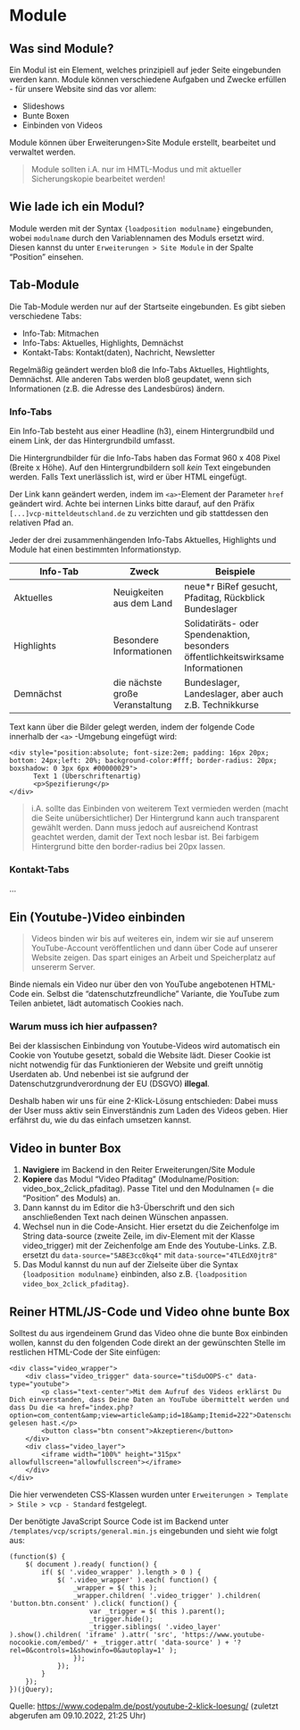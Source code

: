 # Module

## Was sind Module? 

Ein Modul ist ein Element, welches prinzipiell auf jeder Seite eingebunden werden kann. Module können verschiedene Aufgaben und Zwecke erfüllen - für unsere Website sind das vor allem:

* Slideshows
* Bunte Boxen
* Einbinden von Videos

Module können über Erweiterungen>Site Module erstellt, bearbeitet und verwaltet werden.

> Module sollten i.A. nur im HMTL-Modus und mit aktueller Sicherungskopie bearbeitet werden!

## Wie lade ich ein Modul? 

Module werden mit der Syntax `{loadposition modulname}` eingebunden, wobei `modulname` durch den Variablennamen des Moduls ersetzt wird. Diesen kannst du unter `Erweiterungen > Site Module` in der Spalte "Position" einsehen.

## Tab-Module

Die Tab-Module werden nur auf der Startseite eingebunden. Es gibt sieben verschiedene Tabs:

* Info-Tab: Mitmachen
* Info-Tabs: Aktuelles, Highlights, Demnächst
* Kontakt-Tabs: Kontakt(daten), Nachricht, Newsletter

Regelmäßig geändert werden bloß die Info-Tabs Aktuelles, Hightlights, Demnächst. Alle anderen Tabs werden bloß geupdatet, wenn sich Informationen (z.B. die Adresse des Landesbüros) ändern.

### Info-Tabs 

Ein Info-Tab besteht aus einer Headline (h3), einem Hintergrundbild und einem Link, der das Hintergrundbild umfasst.

Die Hintergrundbilder für die Info-Tabs haben das Format 960 x 408 Pixel (Breite x Höhe). Auf den Hintergrundbildern soll *kein* Text eingebunden werden. Falls Text unerlässlich ist, wird er über HTML eingefügt.

Der Link kann geändert werden, indem im `<a>`-Element der Parameter `href` geändert wird. Achte bei internen Links bitte darauf, auf den Präfix `[...]vcp-mitteldeutschland.de` zu verzichten und gib stattdessen den relativen Pfad an.

Jeder der drei zusammenhängenden Info-Tabs Aktuelles, Highlights und Module hat einen bestimmten Informationstyp.

| Info-Tab | Zweck | Beispiele |
|----------|-------|-----------|
| Aktuelles | Neuigkeiten aus dem Land | neue\*r BiRef gesucht, Pfaditag, Rückblick Bundeslager |
| Highlights | Besondere Informationen | Solidatiräts- oder Spendenaktion, besonders öffentlichkeitswirksame Informationen |
| Demnächst | die nächste große Veranstaltung | Bundeslager, Landeslager, aber auch z.B. Technikkurse |

Text kann über die Bilder gelegt werden, indem der folgende Code innerhalb der `<a>` -Umgebung eingefügt wird:

```
<div style="position:absolute; font-size:2em; padding: 16px 20px; bottom: 24px;left: 20%; background-color:#fff; border-radius: 20px; boxshadow: 0 3px 6px #00000029">
      Text 1 (Überschriftenartig)
      <p>Spezifierung</p>
</div>
```

> i.A. sollte das Einbinden von weiterem Text vermieden werden (macht die Seite unübersichtlicher)
> Der Hintergrund kann auch transparent gewählt werden. Dann muss jedoch auf ausreichend Kontrast geachtet werden, damit der Text noch lesbar ist.
> Bei farbigem Hintergrund bitte den border-radius bei 20px lassen.

### Kontakt-Tabs 
...

## Ein (Youtube-)Video einbinden

> Videos binden wir bis auf weiteres ein, indem wir sie auf unserem YouTube-Account veröffentlichen und dann über Code auf unserer Website zeigen. Das spart einiges an Arbeit und Speicherplatz auf unsererm Server.

::: {.warnung}
Binde niemals ein Video nur über den von YouTube angebotenen HTML-Code ein. Selbst die "datenschutzfreundliche" Variante, die YouTube zum Teilen anbietet, lädt automatisch Cookies nach.
:::

### Warum muss ich hier aufpassen?

Bei der klassischen Einbindung von Youtube-Videos wird automatisch ein Cookie von Youtube gesetzt, sobald die Website lädt. Dieser Cookie ist nicht notwendig für das Funktionieren der Website und greift unnötig Userdaten ab. Und nebenbei ist sie aufgrund der Datenschutzgrundverordnung der EU (DSGVO) **illegal**.

Deshalb haben wir uns für eine 2-Klick-Lösung entschieden: Dabei muss der User muss aktiv sein Einverständnis zum Laden des Videos geben. Hier erfährst du, wie du das einfach umsetzen kannst.

## Video in bunter Box

1. **Navigiere** im Backend in den Reiter Erweiterungen/Site Module
2. **Kopiere** das Modul "Video Pfaditag" (Modulname/Position: video_box_2click_pfaditag). Passe Titel und den Modulnamen (= die "Position" des Moduls) an.
3. Dann kannst du im Editor die h3-Überschrift und den sich anschließenden Text nach deinen Wünschen anpassen.
4. Wechsel nun in die Code-Ansicht. Hier ersetzt du die Zeichenfolge im String data-source (zweite Zeile, im div-Element mit der Klasse video_trigger) mit der Zeichenfolge am Ende des Youtube-Links. Z.B. ersetzt du `data-source="5ABE3cc0kq4"` mit `data-source="4TLEdX0jtr8"`
5. Das Modul kannst du nun auf der Zielseite über die Syntax `{loadposition modulname}` einbinden, also z.B. `{loadposition video_box_2click_pfaditag}`.

## Reiner HTML/JS-Code und Video ohne bunte Box

Solltest du aus irgendeinem Grund das Video ohne die bunte Box einbinden wollen, kannst du den folgenden Code direkt an der gewünschten Stelle im restlichen HTML-Code der Site einfügen:

```
<div class="video_wrapper">
	<div class="video_trigger" data-source="tiSduOOPS-c" data-type="youtube">
		<p class="text-center">Mit dem Aufruf des Videos erklärst Du Dich einverstanden, dass Deine Daten an YouTube übermittelt werden und dass Du die <a href="index.php?option=com_content&amp;view=article&amp;id=18&amp;Itemid=222">Datenschutzerklärung</a> gelesen hast.</p>
		<button class="btn consent">Akzeptieren</button>
	</div>
	<div class="video_layer">
		<iframe width="100%" height="315px" allowfullscreen="allowfullscreen"></iframe>
	</div>
</div>
```

Die hier verwendeten CSS-Klassen wurden unter `Erweiterungen > Template > Stile > vcp - Standard` festgelegt.

Der benötigte JavaScript Source Code ist im Backend unter `/templates/vcp/scripts/general.min.js` eingebunden und sieht wie folgt aus: 

```
(function($) {
    $( document ).ready( function() {
        if( $( '.video_wrapper' ).length > 0 ) {
            $( '.video_wrapper' ).each( function() {
                _wrapper = $( this );
                _wrapper.children( '.video_trigger' ).children( 'button.btn.consent' ).click( function() {
                    var _trigger = $( this ).parent();
                    _trigger.hide();
                    _trigger.siblings( '.video_layer' ).show().children( 'iframe' ).attr( 'src', 'https://www.youtube-nocookie.com/embed/' + _trigger.attr( 'data-source' ) + '?rel=0&controls=1&showinfo=0&autoplay=1' );
                });
            });
        }
    });
})(jQuery);
```

Quelle: <https://www.codepalm.de/post/youtube-2-klick-loesung/> (zuletzt abgerufen am 09.10.2022, 21:25 Uhr)